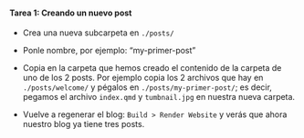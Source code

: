 ::: {.callout-important icon="false"}
#### Tarea 1: Creando un nuevo post

- Crea una nueva subcarpeta en `./posts/`

- Ponle nombre, por ejemplo: "my-primer-post"

- Copia en la carpeta que hemos creado el contenido de la carpeta de uno de los 2 posts. Por ejemplo copia los 2 archivos que hay en `./posts/welcome/`  y pégalos en `./posts/my-primer-post/`; es decir, pegamos el archivo `index.qmd` y `tumbnail.jpg` en nuestra nueva carpeta.

- Vuelve a regenerar el blog: `Build > Render Website` y verás que ahora nuestro blog ya tiene tres posts.
:::
